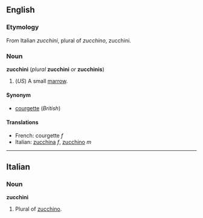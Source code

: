 <!-- If you edit this page, please edit "courgette" accordingly. -->

==English==
===Etymology===
From Italian ''zucchini'', plural of ''zucchino'', zucchini.

===Noun===
'''zucchini''' (''plural'' '''zucchini''' ''or'' '''zucchinis''')

#(''US'') A small [[marrow]].

====Synonym====
*[[courgette]] (''British'')

====Translations====
*French: courgette ''f''
*Italian: [[zucchina]] ''f'', [[zucchino]] ''m''

<!-- If you edit this page, please edit "courgette" accordingly. -->

----
==Italian==
===Noun===
'''zucchini'''

#Plural of [[zucchino]].